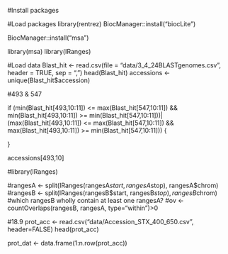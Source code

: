 #Install packages

#Load packages
library(rentrez)
BiocManager::install("biocLite")

BiocManager::install("msa")

library(msa)
library(IRanges)

#Load data
Blast_hit <- read.csv(file = "data/3_4_24BLASTgenomes.csv", header = TRUE, sep = ",")
head(Blast_hit)
accessions <- unique(Blast_hit$accession)
  
  #493 & 547

if (min(Blast_hit[493,10:11]) <= max(Blast_hit[547,10:11]) && min(Blast_hit[493,10:11]) >= min(Blast_hit[547,10:11]))|(max(Blast_hit[493,10:11]) <= max(Blast_hit[547,10:11]) && max(Blast_hit[493,10:11]) >= min(Blast_hit[547,10:11])) {

}

  
accessions[493,10]
  
#library(IRanges)

#rangesA <- split(IRanges(rangesA$start, rangesA$stop), rangesA$chrom)
#rangesB <- split(IRanges(rangesB$start, rangesB$stop), rangesB$chrom)
#which rangesB wholly contain at least one rangesA?
#ov <- countOverlaps(rangesB, rangesA, type="within")>0

#18.9
prot_acc <- read.csv("data/Accession_STX_400_650.csv", header=FALSE)
head(prot_acc)

prot_dat <- data.frame(1:n.row(prot_acc))


